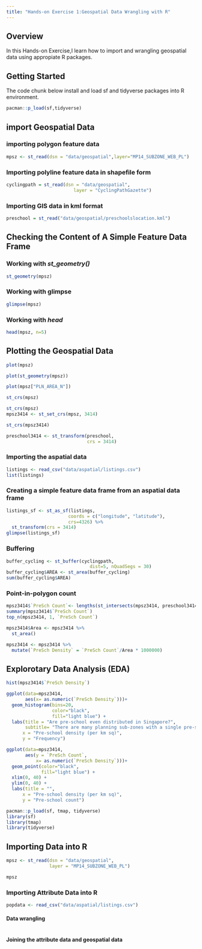```yaml
---
title: "Hands-on Exercise 1:Geospatial Data Wrangling with R"
---
```


## Overview

In this Hands-on Exercise,I learn how to import and wrangling geospatial data using appropiate R packages.

## Getting Started

The code chunk below install and load sf and tidyverse packages into R environment.

```r
pacman::p_load(sf,tidyverse)

```

## import Geospatial Data

### importing polygon feature data

```r
mpsz <- st_read(dsn = "data/geospatial",layer="MP14_SUBZONE_WEB_PL")
```

### **Importing polyline feature data in shapefile form**

```r
cyclingpath = st_read(dsn = "data/geospatial", 
                         layer = "CyclingPathGazette")
```

### **Importing GIS data in kml format**

```r
preschool = st_read("data/geospatial/preschoolslocation.kml")

```

## **Checking the Content of A Simple Feature Data Frame**

### **Working with *st_geometry()***

```r
st_geometry(mpsz)
```

### **Working with glimpse**

```r
glimpse(mpsz)
```

### **Working with *head***

```r
head(mpsz, n=5)  
```

## **Plotting the Geospatial Data**

```r
plot(mpsz)
```

```r
plot(st_geometry(mpsz))
```

```r
plot(mpsz["PLN_AREA_N"])
```

```r
st_crs(mpsz)
```

```r
st_crs(mpsz)
mpsz3414 <- st_set_crs(mpsz, 3414)
```

```r
st_crs(mpsz3414)
```

```r
preschool3414 <- st_transform(preschool, 
                              crs = 3414)
```

### **Importing the aspatial data**

```r
listings <- read_csv("data/aspatial/listings.csv")
list(listings) 
```

### **Creating a simple feature data frame from an aspatial data frame**

```r
listings_sf <- st_as_sf(listings, 
                       coords = c("longitude", "latitude"),
                       crs=4326) %>%
  st_transform(crs = 3414)
glimpse(listings_sf)
```

### **Buffering**

```r
buffer_cycling <- st_buffer(cyclingpath, 
                               dist=5, nQuadSegs = 30)
buffer_cycling$AREA <- st_area(buffer_cycling)
sum(buffer_cycling$AREA)

```

### **Point-in-polygon count**

```r
mpsz3414$`PreSch Count`<- lengths(st_intersects(mpsz3414, preschool3414))
summary(mpsz3414$`PreSch Count`)
top_n(mpsz3414, 1, `PreSch Count`)
```

```r
mpsz3414$Area <- mpsz3414 %>%
  st_area()

mpsz3414 <- mpsz3414 %>%
  mutate(`PreSch Density` = `PreSch Count`/Area * 1000000)
```

## **Explorotary Data Analysis (EDA)**

```r
hist(mpsz3414$`PreSch Density`)
```

```r
ggplot(data=mpsz3414, 
       aes(x= as.numeric(`PreSch Density`)))+
  geom_histogram(bins=20, 
                 color="black", 
                 fill="light blue") +
  labs(title = "Are pre-school even distributed in Singapore?",
       subtitle= "There are many planning sub-zones with a single pre-school, on the other hand, \nthere are two planning sub-zones with at least 20 pre-schools",
      x = "Pre-school density (per km sq)",
      y = "Frequency")
```

```r
ggplot(data=mpsz3414, 
       aes(y = `PreSch Count`, 
           x= as.numeric(`PreSch Density`)))+
  geom_point(color="black", 
             fill="light blue") +
  xlim(0, 40) +
  ylim(0, 40) +
  labs(title = "",
      x = "Pre-school density (per km sq)",
      y = "Pre-school count")
```

```r
pacman::p_load(sf, tmap, tidyverse)
library(sf)
library(tmap)
library(tidyverse)
```

## **Importing Data into R**

```r
mpsz <- st_read(dsn = "data/geospatial", 
                layer = "MP14_SUBZONE_WEB_PL")
```

```r
mpsz
```

### **Importing Attribute Data into R**

```r
popdata <- read_csv("data/aspatial/listings.csv")
```

#### Data wrangling

```r

```

#### Joining the attribute data and geospatial data

```r

```
